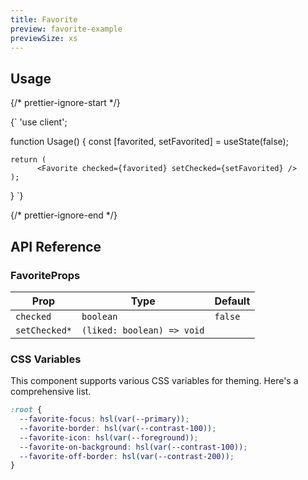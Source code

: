 ```yaml
---
title: Favorite
preview: favorite-example
previewSize: xs
---
```


## Usage

{/* prettier-ignore-start */}

<CodeBlock lang="ts">{`
'use client';



function Usage() {
    const [favorited, setFavorited] = useState(false);

    return (
          <Favorite checked={favorited} setChecked={setFavorited} />
    );
}
`}
</CodeBlock>

{/* prettier-ignore-end */}

## API Reference

### FavoriteProps

| Prop          | Type                       | Default |
| ------------- | -------------------------- | ------- |
| `checked`     | `boolean`                  | `false` |
| `setChecked*` | `(liked: boolean) => void` |         |

### CSS Variables

This component supports various CSS variables for theming. Here's a comprehensive list.

```css
:root {
  --favorite-focus: hsl(var(--primary));
  --favorite-border: hsl(var(--contrast-100));
  --favorite-icon: hsl(var(--foreground));
  --favorite-on-background: hsl(var(--contrast-100));
  --favorite-off-border: hsl(var(--contrast-200));
}
```
